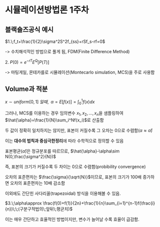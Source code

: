 # 시뮬레이션방법론 1주차 {.unnumbered}

## 블랙숄즈공식 예시

$1.\;f_t+\frac{1}{2}\sigma^2S^2f_{ss}+rSf_s-rf=0$

-\> 수치해석적인 방법으로 풀게 됨, FDM(Finite Difference Method)

$2.\;P(0)=e^{-rT}E^Q[P(T)]$

-\> 마팅게일, 몬테카를로 시뮬레이션(Montecarlo simulation, MCS)을 주로 사용함

## Volume과 적분

$x\sim uniform[0,1]\;일 때,\;\;\alpha=E[f(x)]=\int_0^1f(x)dx$

그러나, MCS를 이용하는 경우 임의변수 $x_1,x_2,...,x_n$을 샘플링하여 $\hat{\alpha}=\frac{1}{N}\sum_i^Nf(x_i)$로 산출함

두 값이 정확히 일치하지는 않지만, 표본이 커질수록 그 오차는 0으로 수렴함($\alpha\approx\hat{\alpha}$)

이는 **대수의 법칙과 중심극한정리**에 따라 수학적으로 정의할 수 있음

::: {.callout-note title="중심극한정리"}
표본평균($\hat{\alpha}$)은 정규분포를 따르므로, $\hat{\alpha}-\alpha\sim N(0,\frac{\sigma^2}{N})$

즉, 표본의 크기가 커질수록 두 차이는 0으로 수렴함(probibility convergence)

오차의 표준편차는 $\frac{\sigma}{\sqrt{N}}$이므로, 표본의 크기가 100배 증가하면 오차의 표준편차는 10배 감소함
:::

이외에도 간단힌 사다리꼴(trapezoidal) 방식을 이용해볼 수 있음.

$3.\;\alpha\approx \frac{f(0)+f(1)}{2n}+\frac{1}{n}\sum_{i=1}^{n-1}f(\frac{i}{n})\;\;(구분구적법의\;앞뒤\;평균치)$

이는 매우 간단하고 효율적인 방법이지만, 변수가 늘어날 수록 효율이 급감함.
